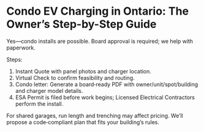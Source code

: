 
# Condo EV Charging in Ontario: The Owner’s Step-by-Step Guide

Yes—condo installs are possible. Board approval is required; we help with paperwork.

Steps:

1) Instant Quote with panel photos and charger location.
2) Virtual Check to confirm feasibility and routing.
3) Condo letter: Generate a board‑ready PDF with owner/unit/spot/building and charger model details.
4) ESA Permit is filed before work begins; Licensed Electrical Contractors perform the install.

For shared garages, run length and trenching may affect pricing. We’ll propose a code‑compliant plan that fits your building’s rules.


